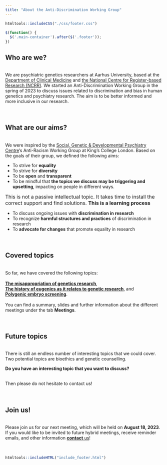 ```yaml
---
title: "About the Anti-Discrimination Working Group"
---
```


```r
htmltools::includeCSS("./css/footer.css")
```

```js
$(function() {
  $('.main-container').after($('.footer'));
})
```

## Who are we? 
<br>
We are psychiatric genetics researchers at Aarhus University, based at the
<a href="https://clin.au.dk/" target="_blank" rel="noopener noreferrer" title="The Department of Clinical Medicine">Department of Clinical Medicine</a> and 
<a href="https://ncrr.au.dk/" target="_blank" rel="noopener noreferrer" title="The National Centre for Register-based Research">the National Centre for Register-based Research (NCRR)</a>. We started an Anti-Discrimination Working Group in the spring of 2023 to discuss issues related to discrimination and bias in human genetics and psychiatry research. The aim is to be better informed and more inclusive in our research.
<br><br><br>
 
## What are our aims?
<br>
We were inspired by the <a href="https://www.kcl.ac.uk/mental-health-and-psychological-sciences/about/departments/social-genetic-and-developmental-psychiatry" target="_blank" rel="noopener noreferrer" title="Social, Genetic & Developmental Psychiatry Centre, King's College London">Social, Genetic & Developmental Psychiatry Centre</a>’s Anti-Racism Working Group at King's College London. Based on the goals of their group, we defined the following aims:

* To strive for **equality**
* To strive for **diversity**
* To be **open** and **transparent**
* To be mindful that **the topics we discuss may be triggering and upsetting**, impacting on people in different ways.  

<space><space><space><space><font size = 3>This is not a passive intellectual topic. It takes time to install the correct support and find solutions. **This is a learning process**</font>

* To discuss ongoing issues with **discrimination in research**
* To recognize **harmful structures and practices** of discrimination in research
* To **advocate for changes** that promote equality in research
<br><br><br>

## Covered topics
<br>
So far, we have covered the following topics:
<br><br>
<a href="First_meeting.html" title="Kick-off meeting - Friday 31st March 2023">__The misappropriation of genetics research__</a>, 
<br>
<a href="Second_meeting.html" title="Second meeting - Wednesday 17th May 2023">__The history of eugenics as it relates to genetic research__</a>, and
<br>
<a href="Third_meeting.html" title="Third meeting - Wednesday 23rd June 2023">__Polygenic embryo screening__</a>.
<br><br>
You can find a summary, slides and further information about the different meetings under the tab **Meetings**.
<br><br><br>

## Future topics
<br>
There is still an endless number of interesting topics that we could cover. Two potential topics are bioethics and genetic counselling. 
<br>

**Do you have an interesting topic that you want to discuss?**

<br> 
Then please do not hesitate to contact us!
<br><br><br>

## Join us!
<br>
Please join us for our next meeting, which will be held on **August 18, 2023**.
If you would like to be invited to future hybrid meetings, receive reminder emails, and other information <a href="contact.html" title="Join us!">**contact** us</a>!
<br><br><br>

```r
htmltools::includeHTML("include_footer.html")
```
